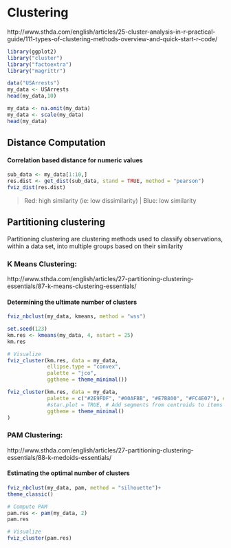 # Clustering
http://www.sthda.com/english/articles/25-cluster-analysis-in-r-practical-guide/111-types-of-clustering-methods-overview-and-quick-start-r-code/

```r
library(ggplot2)
library("cluster")
library("factoextra")
library("magrittr")
```

```r
data("USArrests")
my_data <- USArrests
head(my_data,10)
```

```r
my_data <- na.omit(my_data)
my_data <- scale(my_data)
head(my_data)
```
## Distance Computation

#### Correlation based distance for numeric values
```r
sub_data <- my_data[1:10,]
res.dist <- get_dist(sub_data, stand = TRUE, method = "pearson")
fviz_dist(res.dist)
```
> Red: high similarity (ie: low dissimilarity) | Blue: low similarity

## Partitioning clustering
Partitioning clustering are clustering methods used to classify observations, 
within a data set, into multiple groups based on their similarity

### K Means Clustering:
http://www.sthda.com/english/articles/27-partitioning-clustering-essentials/87-k-means-clustering-essentials/

#### Determining the ultimate number of clusters
```r
fviz_nbclust(my_data, kmeans, method = "wss")
```

```r
set.seed(123)
km.res <- kmeans(my_data, 4, nstart = 25)
km.res
```

```r
# Visualize
fviz_cluster(km.res, data = my_data,
             ellipse.type = "convex",
             palette = "jco",
             ggtheme = theme_minimal())

fviz_cluster(km.res, data = my_data,
             palette = c("#2E9FDF", "#00AFBB", "#E7B800", "#FC4E07"), ellipse.type = "euclid", # Concentration ellipse
             #star.plot = TRUE, # Add segments from centroids to items repel = TRUE, # Avoid label overplotting (slow)
             ggtheme = theme_minimal()
)
```

### PAM Clustering:
http://www.sthda.com/english/articles/27-partitioning-clustering-essentials/88-k-medoids-essentials/

#### Estimating the optimal number of clusters
```r
fviz_nbclust(my_data, pam, method = "silhouette")+
theme_classic()
```


```r
# Compute PAM
pam.res <- pam(my_data, 2)
pam.res
```


```r
# Visualize
fviz_cluster(pam.res)
```




